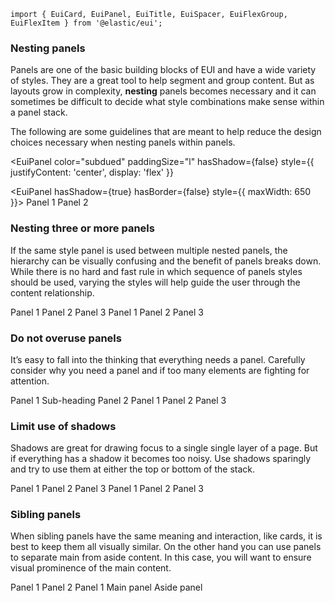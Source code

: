 ```mdx-code-block
import { EuiCard, EuiPanel, EuiTitle, EuiSpacer, EuiFlexGroup, EuiFlexItem } from '@elastic/eui';
```

### Nesting panels

Panels are one of the basic building blocks of EUI and have a wide variety of styles. They are a great tool to help segment and group content. But as layouts grow in complexity, **nesting** panels becomes necessary and it can sometimes be difficult to decide what style combinations make sense within a panel stack.

The following are some guidelines that are meant to help reduce the design choices necessary when nesting panels within panels.

<EuiPanel
  color="subdued"
  paddingSize="l"
  hasShadow={false}
  style={{ justifyContent: 'center', display: 'flex' }}
>
  <EuiPanel hasShadow={true} hasBorder={false} style={{ maxWidth: 650 }}>
    <EuiTitle size="m">
      <span>Panel 1</span>
    </EuiTitle>
    <EuiSpacer />
    <EuiPanel color="subdued">
      <EuiTitle size="s">
        <span>Panel 2</span>
      </EuiTitle>
      <EuiSpacer />
      <EuiFlexGroup wrap={true}>
        <EuiFlexItem>
          <EuiCard
            titleSize="xs"
            layout="horizontal"
            title="Card 1"
            description="Cards are panels too."
          />
        </EuiFlexItem>
        <EuiFlexItem>
          <EuiCard
            titleSize="xs"
            layout="horizontal"
            title="Card 2"
            description="Cards are panels too."
          />
        </EuiFlexItem>
        <EuiFlexItem>
          <EuiCard
            titleSize="xs"
            layout="horizontal"
            title="Card 3"
            description="Cards are panels too."
          />
        </EuiFlexItem>
      </EuiFlexGroup>
    </EuiPanel>
  </EuiPanel>
</EuiPanel>

### Nesting three or more panels

If the same style panel is used between multiple nested panels, the hierarchy can be visually confusing and the benefit of panels breaks down. While there is no hard and fast rule in which sequence of panels styles should be used, varying the styles will help guide the user through the content relationship.

<EuiFlexGroup gutterSize="m">
  <Guideline type="do" text="Break up stacked panel styles with different style combinations.">
    <EuiPanel
      hasShadow={true}
      hasBorder={false}
      style={{ transform: 'scale(.9)' }}
    >
      <EuiTitle size="s">
        <span>Panel 1</span>
      </EuiTitle>
      <EuiSpacer />
      <EuiPanel color="subdued">
        <EuiTitle size="xs">
          <span>Panel 2</span>
        </EuiTitle>
        <EuiSpacer />
        <EuiPanel
          hasShadow={false}
          hasBorder={true}
          style={{ minHeight: 100 }}
        >
          <EuiTitle size="xxs">
            <span>Panel 3</span>
          </EuiTitle>
        </EuiPanel>
      </EuiPanel>
    </EuiPanel>
  </Guideline>
  <Guideline type="dont" text="Too many of same panel style in a stack of panels (3+ deep) isn't helpful.">
    <EuiPanel
      hasShadow={false}
      hasBorder={true}
      style={{ transform: 'scale(.9)' }}
    >
      <EuiTitle size="s">
        <span>Panel 1</span>
      </EuiTitle>
      <EuiSpacer />
      <EuiPanel hasShadow={false} hasBorder={true}>
        <EuiTitle size="xs">
          <span>Panel 2</span>
        </EuiTitle>
        <EuiSpacer />
        <EuiPanel
          hasShadow={false}
          hasBorder={true}
          style={{ minHeight: 100 }}
        >
          <EuiTitle size="xxs">
            <span>Panel 3</span>
          </EuiTitle>
        </EuiPanel>
      </EuiPanel>
    </EuiPanel>
  </Guideline>
</EuiFlexGroup>


### Do not overuse panels

It’s easy to fall into the thinking that everything needs a panel. Carefully consider why you need a panel and if too many elements are fighting for attention.

<EuiFlexGroup gutterSize="m">
  <Guideline type="do" text="Reserve panels for drawing attention to certain elements.">
    <EuiPanel
      color="subdued"
      hasShadow={false}
      style={{ transform: 'scale(.9)' }}
    >
      <EuiTitle size="s">
        <span>Panel 1</span>
      </EuiTitle>
      <EuiSpacer size="s" />
      <EuiTitle size="xs">
        <span>Sub-heading</span>
      </EuiTitle>
      <EuiSpacer />
      <EuiPanel style={{ minHeight: 100 }}>
        <EuiTitle size="xxs">
          <span>Panel 2</span>
        </EuiTitle>
      </EuiPanel>
    </EuiPanel>
  </Guideline>

  <Guideline type="do" text="Remove panel styles but keep the component purely for containment.">
    <EuiPanel
      color="subdued"
      hasShadow={false}
      style={{ transform: 'scale(.9)' }}
    >
      <EuiTitle size="s">
        <span>Panel 1</span>
      </EuiTitle>
      <EuiSpacer size="s" />
      <EuiPanel color="transparent" paddingSize="none">
        <EuiTitle size="xs">
          <span>Panel 2</span>
        </EuiTitle>
        <EuiSpacer />
        <EuiPanel
          hasShadow={true}
          hasBorder={false}
          style={{ minHeight: 100 }}
        >
          <EuiTitle size="xxs">
            <span>Panel 3</span>
          </EuiTitle>
        </EuiPanel>
      </EuiPanel>
    </EuiPanel>
  </Guideline>
</EuiFlexGroup>

### Limit use of shadows

Shadows are great for drawing focus to a single single layer of a page. But if everything has a shadow it becomes too noisy. Use shadows sparingly and try to use them at either the top or bottom of the stack.

<EuiFlexGroup gutterSize="m">
  <Guideline type="do" text="Minimize shadows within a panel stack by removing the shadows from all but a single layer.">
    <EuiPanel
      hasShadow={false}
      hasBorder={true}
      style={{ transform: 'scale(.9)' }}
    >
      <EuiTitle size="s">
        <span>Panel 1</span>
      </EuiTitle>
      <EuiSpacer />
      <EuiPanel color="subdued">
        <EuiTitle size="xs">
          <span>Panel 2</span>
        </EuiTitle>
        <EuiSpacer />
        <EuiPanel style={{ minHeight: 100 }}>
          <EuiTitle size="xxs">
            <span>Panel 3</span>
          </EuiTitle>
        </EuiPanel>
      </EuiPanel>
    </EuiPanel>
  </Guideline>

  <Guideline type="dont" text="Stacking multiple shadowed panels is too noisy.">
    <EuiPanel
      hasShadow={true}
      hasBorder={false}
      style={{ transform: 'scale(.9)' }}
    >
      <EuiTitle size="s">
        <span>Panel 1</span>
      </EuiTitle>
      <EuiSpacer />
      <EuiPanel hasShadow={true} hasBorder={false}>
        <EuiTitle size="xs">
          <span>Panel 2</span>
        </EuiTitle>
        <EuiSpacer />
        <EuiPanel
          hasShadow={true}
          hasBorder={false}
          style={{ minHeight: 100 }}
        >
          <EuiTitle size="xxs">
            <span>Panel 3</span>
          </EuiTitle>
        </EuiPanel>
      </EuiPanel>
    </EuiPanel>
  </Guideline>
</EuiFlexGroup>

### Sibling panels

When sibling panels have the same meaning and interaction, like cards, it is best to keep them all visually similar. On the other hand you can use panels to separate main from aside content. In this case, you will want to ensure visual prominence of the main content.

<EuiFlexGroup gutterSize="m">
  <Guideline type="do" text="Use the same styles for cards in a row.">
    <EuiPanel
      hasShadow={false}
      hasBorder={true}
      style={{ transform: 'scale(.9)' }}
    >
      <EuiTitle size="s">
        <span>Panel 1</span>
      </EuiTitle>
      <EuiSpacer />
      <EuiPanel color="subdued">
        <EuiTitle size="xs">
          <span>Panel 2</span>
        </EuiTitle>
        <EuiSpacer />
        <EuiFlexGroup wrap={true}>
          <EuiFlexItem>
            <EuiCard
              titleSize="xs"
              layout="horizontal"
              title="Card 1"
              description="Cards are panels too."
            />
          </EuiFlexItem>
          <EuiFlexItem>
            <EuiCard
              titleSize="xs"
              layout="horizontal"
              title="Card 2"
              description="Cards are panels too."
            />
          </EuiFlexItem>
        </EuiFlexGroup>
      </EuiPanel>
    </EuiPanel>
  </Guideline>

  <Guideline type="do" text="Only emphasize the main content panel.">
    <EuiPanel
      color="subdued"
      hasShadow={false}
      style={{ transform: 'scale(.9)' }}
    >
      <EuiTitle size="s">
        <span>Panel 1</span>
      </EuiTitle>
      <EuiSpacer />
      <EuiFlexGroup responsive={false} wrap={true}>
        <EuiFlexItem grow={2}>
          <EuiPanel
            hasShadow={true}
            hasBorder={false}
            style={{ minHeight: 170 }}
          >
            <EuiTitle size="xs">
              <span>Main panel</span>
            </EuiTitle>
          </EuiPanel>
        </EuiFlexItem>
        <EuiFlexItem>
          <EuiPanel
            hasShadow={false}
            hasBorder={true}
            color="transparent"
            style={{ minHeight: 170 }}
          >
            <EuiTitle size="xs">
              <span>Aside panel</span>
            </EuiTitle>
          </EuiPanel>
        </EuiFlexItem>
      </EuiFlexGroup>
    </EuiPanel>
  </Guideline>
</EuiFlexGroup>
